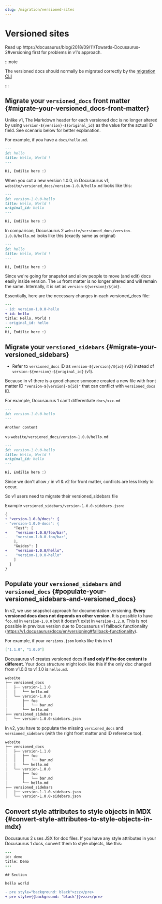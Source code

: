 ```yaml
---
slug: /migration/versioned-sites
---
```


# Versioned sites

Read up https://docusaurus/blog/2018/09/11/Towards-Docusaurus-2#versioning first for problems in v1's approach.

:::note

The versioned docs should normally be migrated correctly by the [migration CLI](./migration-automated.mdx)

:::

## Migrate your `versioned_docs` front matter {#migrate-your-versioned_docs-front-matter}

Unlike v1, The Markdown header for each versioned doc is no longer altered by using `version-${version}-${original_id}` as the value for the actual ID field. See scenario below for better explanation.

For example, if you have a `docs/hello.md`.

```md
---
id: hello
title: Hello, World !
---

Hi, Endilie here :)
```

When you cut a new version 1.0.0, in Docusaurus v1, `website/versioned_docs/version-1.0.0/hello.md` looks like this:

```md
---
id: version-1.0.0-hello
title: Hello, World !
original_id: hello
---

Hi, Endilie here :)
```

In comparison, Docusaurus 2 `website/versioned_docs/version-1.0.0/hello.md` looks like this (exactly same as original)

```md
---
id: hello
title: Hello, World !
---

Hi, Endilie here :)
```

Since we're going for snapshot and allow people to move (and edit) docs easily inside version. The `id` front matter is no longer altered and will remain the same. Internally, it is set as `version-${version}/${id}`.

Essentially, here are the necessary changes in each versioned_docs file:

```diff {2-3,5}
---
- id: version-1.0.0-hello
+ id: hello
title: Hello, World !
- original_id: hello
---
Hi, Endilie here :)
```

## Migrate your `versioned_sidebars` {#migrate-your-versioned_sidebars}

- Refer to `versioned_docs` ID as `version-${version}/${id}` (v2) instead of `version-${version}-${original_id}` (v1).

Because in v1 there is a good chance someone created a new file with front matter ID `"version-${version}-${id}"` that can conflict with `versioned_docs` ID.

For example, Docusaurus 1 can't differentiate `docs/xxx.md`

```md
---
id: version-1.0.0-hello
---

Another content
```

vs `website/versioned_docs/version-1.0.0/hello.md`

```md
---
id: version-1.0.0-hello
title: Hello, World !
original_id: hello
---

Hi, Endilie here :)
```

Since we don't allow `/` in v1 & v2 for front matter, conflicts are less likely to occur.

So v1 users need to migrate their versioned_sidebars file

Example `versioned_sidebars/version-1.0.0-sidebars.json`:

```diff {2-3,5-6,9-10}  title="versioned_sidebars/version-1.0.0-sidebars.json"
{
+ "version-1.0.0/docs": {
- "version-1.0.0-docs": {
    "Test": [
+    "version-1.0.0/foo/bar",
-    "version-1.0.0-foo/bar",
    ],
    "Guides": [
+    "version-1.0.0/hello",
-    "version-1.0.0-hello"
    ]
  }
}
```

## Populate your `versioned_sidebars` and `versioned_docs` {#populate-your-versioned_sidebars-and-versioned_docs}

In v2, we use snapshot approach for documentation versioning. **Every versioned docs does not depends on other version**. It is possible to have `foo.md` in `version-1.0.0` but it doesn't exist in `version-1.2.0`. This is not possible in previous version due to Docusaurus v1 fallback functionality (https://v1.docusaurus/docs/en/versioning#fallback-functionality).

For example, if your `versions.json` looks like this in v1

```json title="versions.json"
["1.1.0", "1.0.0"]
```

Docusaurus v1 creates versioned docs **if and only if the doc content is different**. Your docs structure might look like this if the only doc changed from v1.0.0 to v1.1.0 is `hello.md`.

```bash
website
├── versioned_docs
│   ├── version-1.1.0
│   │   └── hello.md
│   └── version-1.0.0
│       ├── foo
│       │   └── bar.md
│       └── hello.md
├── versioned_sidebars
│   └── version-1.0.0-sidebars.json
```

In v2, you have to populate the missing `versioned_docs` and `versioned_sidebars` (with the right front matter and ID reference too).

```bash {3-5,12}
website
├── versioned_docs
│   ├── version-1.1.0
│   │   ├── foo
│   │   │   └── bar.md
│   │   └── hello.md
│   └── version-1.0.0
│       ├── foo
│       │   └── bar.md
│       └── hello.md
├── versioned_sidebars
│   ├── version-1.1.0-sidebars.json
│   └── version-1.0.0-sidebars.json
```

## Convert style attributes to style objects in MDX {#convert-style-attributes-to-style-objects-in-mdx}

Docusaurus 2 uses JSX for doc files. If you have any style attributes in your Docusaurus 1 docs, convert them to style objects, like this:

```diff
---
id: demo
title: Demo
---

## Section

hello world

- pre style="background: black">zzz</pre>
+ pre style={{background: 'black'}}>zzz</pre>
```
